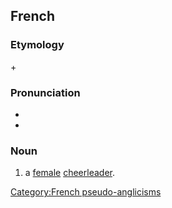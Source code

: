 ==French==

===Etymology===
{{etyl|en|fr}} {{m|en|pom-pom}} + {{m|en|girl}}

===Pronunciation===
* {{fr-IPA|pome-pome gueurl}}
* {{audio|Fr-Paris--pom-pom girl.ogg|Audio (Paris)|lang=fr}}

===Noun===
{{fr-noun|f|pom-pom girls}}

# a [[female]] [[cheerleader]].

[[Category:French pseudo-anglicisms]]
